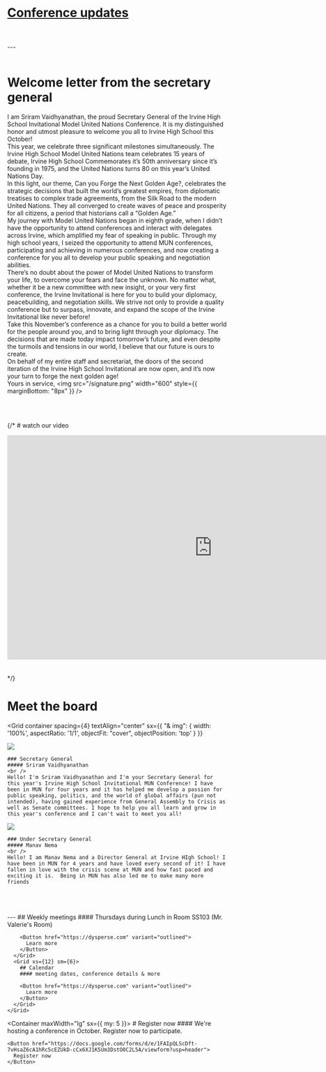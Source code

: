 
<Container>

# [Conference updates](/updates)

<br />
<br />
---
<br />
<br />


# Welcome letter from the secretary general
I am Sriram Vaidhyanathan, the proud Secretary General of the Irvine High School Invitational Model United Nations Conference. It is my distinguished honor and utmost pleasure to welcome you all to Irvine High School this October!
<br />
This year, we celebrate three significant milestones simultaneously. The Irvine High School Model United Nations team celebrates 15 years of debate, Irvine High School Commemorates it’s 50th anniversary since it’s founding in 1975, and the United Nations turns 80 on this year’s United Nations Day. 
<br />
In this light, our theme, Can you Forge the Next Golden Age?, celebrates the strategic decisions that built the world’s greatest empires, from diplomatic treatises to complex trade agreements, from the Silk Road to the modern United Nations. They all converged to create waves of peace and prosperity for all citizens, a period that historians call a “Golden Age.”
<br />
My journey with Model United Nations began in eighth grade, when I didn’t have the opportunity to attend conferences and interact with delegates across Irvine, which amplified my fear of speaking in public. Through my high school years, I seized the opportunity to attend MUN conferences, participating and achieving in numerous conferences, and now creating a conference for you all to develop your public speaking and negotiation abilities.
<br />
There’s no doubt about the power of Model United Nations to transform your life, to overcome your fears and face the unknown. No matter what, whether it be a new committee with new insight, or your very first conference, the Irvine Invitational is here for you to build your diplomacy, peacebuilding, and negotiation skills. We strive not only to provide a quality conference but to surpass, innovate, and expand the scope of the Irvine Invitational like never before!
<br />
Take this November’s conference as a chance for you to build a better world for the people around you, and to bring light through your diplomacy. The decisions that are made today impact tomorrow’s future, and even despite the turmoils and tensions in our world, I believe that our future is ours to create.
<br />
On behalf of my entire staff and secretariat, the doors of the second iteration of the Irvine High School Invitational are now open, and it’s now your turn to forge the next golden age!
<br />
Yours in service,
<img src="/signature.png" width="600" style={{ marginBottom: "8px" }} />
<br />


<br />
<br />

{/* # watch our video

<iframe
  width="940"
  height="515"
  src="https://www.youtube.com/embed/WCCjaVjnArI"
  title="What is Model United Nations?"
  frameborder="0"
  allow="accelerometer; autoplay; clipboard-write; encrypted-media; gyroscope; picture-in-picture; web-share"
  referrerpolicy="strict-origin-when-cross-origin"
  allowfullscreen
></iframe>

<br />
<br />
<br /> */}

# Meet the board

<Grid 
  container 
  spacing={4} 
  textAlign="center"
    sx={{
      "& img": { width: '100%', aspectRatio: '1/1', objectFit: "cover", objectPosition: 'top' }
    }}
>
  <Grid xs={12} sm={6}>
    <Image src="/sriram.png" width={400} height={400} />
    
    ### Secretary General
    ##### Sriram Vaidhyanathan
    <br />
    Hello! I'm Sriram Vaidhyanathan and I'm your Secretary General for this year's Irvine High School Invitational MUN Conference! I have been in MUN for four years and it has helped me develop a passion for public speaking, politics, and the world of global affairs (pun not intended), having gained experience from General Assembly to Crisis as well as Senate committees. I hope to help you all learn and grow in this year's conference and I can't wait to meet you all!
  </Grid>
  <Grid 
    xs={12}
    sm={6} 
  >
    <Image src="/manav.png" width={400} height={400} />
    
    ### Under Secretary General 
    ##### Manav Nema
    <br />
    Hello! I am Manav Nema and a Director General at Irvine HIgh School! I have been in MUN for 4 years and have loved every second of it! I have fallen in love with the crisis scene at MUN and how fast paced and exciting it is.  Being in MUN has also led me to make many more friends
  </Grid>
</Grid>

<br />
<br />
<br />
---

</Container>

<Box className="section primary">
  <Container>
    <Grid container spacing={4}>
      <Grid xs={12} sm={6}>
        ## Weekly meetings
        #### Thursdays during Lunch in Room SS103 (Mr. Valerie's Room)

        <Button href="https://dysperse.com" variant="outlined">
          Learn more
        </Button>
      </Grid>
      <Grid xs={12} sm={6}>
        ## Calendar
        #### meeting dates, conference details & more

        <Button href="https://dysperse.com" variant="outlined">
          Learn more
        </Button>
      </Grid>
    </Grid>
  </Container>
</Box>

<Container maxWidth="lg" sx={{ my: 5 }}>
  <Box className="call-to-action">
    # Register now
    #### We're hosting a conference in October. Register now to participate.

    <Button href="https://docs.google.com/forms/d/e/1FAIpQLScDft-7vHsaZ6cA1hRc5cEZUkD-cCx6XJ1K5Um3DstO0C2L5A/viewform?usp=header">
      Register now
    </Button>
  </Box>
</Container>
